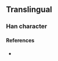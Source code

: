 {{character info/new}}
==Translingual==

===Han character===
{{Han char|rn=96|rad=玉|as=12|sn=16|four=|canj=MGJIP|ids=⿰𤣩惠}}

====References====
* {{Han ref|kx=0742.251|hdz=21137.031|uh=74A4|ud=29860}}